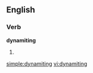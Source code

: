 ==English==

===Verb===
'''dynamiting'''

# {{present participle of|[[dynamite]]}}

[[simple:dynamiting]]
[[vi:dynamiting]]